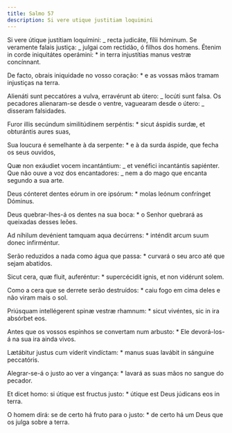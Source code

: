```yaml
---
title: Salmo 57
description: Si vere utique justitiam loquimini
---
```


<div class="side-by-side not-content">

Si vere útique justítiam loquímini: _ recta judicáte, fílii hóminum. Se veramente falais justiça: _ julgai com rectidão, ó filhos dos homens. Étenim in corde iniquitátes operámini: \* in terra injustítias manus vestræ concínnant.

De facto, obrais iniquidade no vosso coração: \* e as vossas mãos tramam injustiças na terra.

Alienáti sunt peccatóres a vulva, erravérunt ab útero: _ locúti sunt falsa. Os pecadores alienaram-se desde o ventre, vaguearam desde o útero: _ disseram falsidades.

Furor illis secúndum similitúdinem serpéntis: \* sicut áspidis surdæ, et obturántis aures suas,

Sua loucura é semelhante à da serpente: \* e à da surda áspide, que fecha os seus ouvidos,

Quæ non exáudiet vocem incantántium: _ et venéfici incantántis sapiénter. Que não ouve a voz dos encantadores: _ nem a do mago que encanta segundo a sua arte.

Deus cónteret dentes eórum in ore ipsórum: \* molas leónum confrínget Dóminus.

Deus quebrar-lhes-á os dentes na sua boca: \* o Senhor quebrará as queixadas desses leões.

Ad níhilum devénient tamquam aqua decúrrens: \* inténdit arcum suum donec infirméntur.

Serão reduzidos a nada como água que passa: \* curvará o seu arco até que sejam abatidos.

Sicut cera, quæ fluit, auferéntur: \* supercécidit ignis, et non vidérunt solem.

Como a cera que se derrete serão destruídos: \* caiu fogo em cima deles e não viram mais o sol.

Priúsquam intellégerent spinæ vestræ rhamnum: \* sicut vivéntes, sic in ira absórbet eos.

Antes que os vossos espinhos se convertam num arbusto: \* Ele devorá-los-á na sua ira ainda vivos.

Lætábitur justus cum víderit vindíctam: \* manus suas lavábit in sánguine peccatóris.

Alegrar-se-á o justo ao ver a vingança: \* lavará as suas mãos no sangue do pecador.

Et dicet homo: si útique est fructus justo: \* útique est Deus júdicans eos in terra.

O homem dirá: se de certo há fruto para o justo: \* de certo há um Deus que os julga sobre a terra.

</div>
